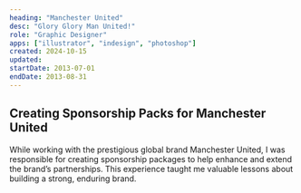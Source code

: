 ```yaml
---
heading: "Manchester United"
desc: "Glory Glory Man United!"
role: "Graphic Designer"
apps: ["illustrator", "indesign", "photoshop"]
created: 2024-10-15
updated:
startDate: 2013-07-01
endDate: 2013-08-31
---
```


## Creating Sponsorship Packs for Manchester United

While working with the prestigious global brand Manchester United, I was responsible for creating sponsorship packages to help enhance and extend the brand’s partnerships. This experience taught me valuable lessons about building a strong, enduring brand.
